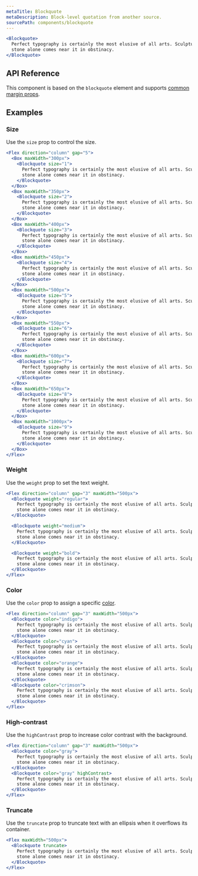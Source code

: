 ```yaml
---
metaTitle: Blockquote
metaDescription: Block-level quotation from another source.
sourcePath: components/blockquote
---
```


```jsx live=true
<Blockquote>
  Perfect typography is certainly the most elusive of all arts. Sculpture in
  stone alone comes near it in obstinacy.
</Blockquote>
```

## API Reference

This component is based on the `blockquote` element and supports [common margin props](/themes/docs/overview/layout#margin-props).

<ThemesPropsTable defs="blockquotePropDefs" />

## Examples

### Size

Use the `size` prop to control the size.

```jsx live=true scroll=true
<Flex direction="column" gap="5">
  <Box maxWidth="300px">
    <Blockquote size="1">
      Perfect typography is certainly the most elusive of all arts. Sculpture in
      stone alone comes near it in obstinacy.
    </Blockquote>
  </Box>
  <Box maxWidth="350px">
    <Blockquote size="2">
      Perfect typography is certainly the most elusive of all arts. Sculpture in
      stone alone comes near it in obstinacy.
    </Blockquote>
  </Box>
  <Box maxWidth="400px">
    <Blockquote size="3">
      Perfect typography is certainly the most elusive of all arts. Sculpture in
      stone alone comes near it in obstinacy.
    </Blockquote>
  </Box>
  <Box maxWidth="450px">
    <Blockquote size="4">
      Perfect typography is certainly the most elusive of all arts. Sculpture in
      stone alone comes near it in obstinacy.
    </Blockquote>
  </Box>
  <Box maxWidth="500px">
    <Blockquote size="5">
      Perfect typography is certainly the most elusive of all arts. Sculpture in
      stone alone comes near it in obstinacy.
    </Blockquote>
  </Box>
  <Box maxWidth="550px">
    <Blockquote size="6">
      Perfect typography is certainly the most elusive of all arts. Sculpture in
      stone alone comes near it in obstinacy.
    </Blockquote>
  </Box>
  <Box maxWidth="600px">
    <Blockquote size="7">
      Perfect typography is certainly the most elusive of all arts. Sculpture in
      stone alone comes near it in obstinacy.
    </Blockquote>
  </Box>
  <Box maxWidth="650px">
    <Blockquote size="8">
      Perfect typography is certainly the most elusive of all arts. Sculpture in
      stone alone comes near it in obstinacy.
    </Blockquote>
  </Box>
  <Box maxWidth="1000px">
    <Blockquote size="9">
      Perfect typography is certainly the most elusive of all arts. Sculpture in
      stone alone comes near it in obstinacy.
    </Blockquote>
  </Box>
</Flex>
```

### Weight

Use the `weight` prop to set the text weight.

```jsx live=true
<Flex direction="column" gap="3" maxWidth="500px">
  <Blockquote weight="regular">
    Perfect typography is certainly the most elusive of all arts. Sculpture in
    stone alone comes near it in obstinacy.
  </Blockquote>

  <Blockquote weight="medium">
    Perfect typography is certainly the most elusive of all arts. Sculpture in
    stone alone comes near it in obstinacy.
  </Blockquote>

  <Blockquote weight="bold">
    Perfect typography is certainly the most elusive of all arts. Sculpture in
    stone alone comes near it in obstinacy.
  </Blockquote>
</Flex>
```

### Color

Use the `color` prop to assign a specific [color](/themes/docs/theme/color).

```jsx live=true scroll=true
<Flex direction="column" gap="3" maxWidth="500px">
  <Blockquote color="indigo">
    Perfect typography is certainly the most elusive of all arts. Sculpture in
    stone alone comes near it in obstinacy.
  </Blockquote>
  <Blockquote color="cyan">
    Perfect typography is certainly the most elusive of all arts. Sculpture in
    stone alone comes near it in obstinacy.
  </Blockquote>
  <Blockquote color="orange">
    Perfect typography is certainly the most elusive of all arts. Sculpture in
    stone alone comes near it in obstinacy.
  </Blockquote>
  <Blockquote color="crimson">
    Perfect typography is certainly the most elusive of all arts. Sculpture in
    stone alone comes near it in obstinacy.
  </Blockquote>
</Flex>
```

### High-contrast

Use the `highContrast` prop to increase color contrast with the background.

```jsx live="true"
<Flex direction="column" gap="3" maxWidth="500px">
  <Blockquote color="gray">
    Perfect typography is certainly the most elusive of all arts. Sculpture in
    stone alone comes near it in obstinacy.
  </Blockquote>
  <Blockquote color="gray" highContrast>
    Perfect typography is certainly the most elusive of all arts. Sculpture in
    stone alone comes near it in obstinacy.
  </Blockquote>
</Flex>
```

### Truncate

Use the `truncate` prop to truncate text with an ellipsis when it overflows its container.

```jsx live=true line=2
<Flex maxWidth="500px">
  <Blockquote truncate>
    Perfect typography is certainly the most elusive of all arts. Sculpture in
    stone alone comes near it in obstinacy.
  </Blockquote>
</Flex>
```
